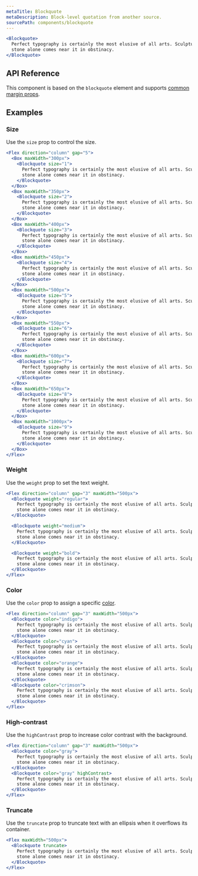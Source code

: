 ```yaml
---
metaTitle: Blockquote
metaDescription: Block-level quotation from another source.
sourcePath: components/blockquote
---
```


```jsx live=true
<Blockquote>
  Perfect typography is certainly the most elusive of all arts. Sculpture in
  stone alone comes near it in obstinacy.
</Blockquote>
```

## API Reference

This component is based on the `blockquote` element and supports [common margin props](/themes/docs/overview/layout#margin-props).

<ThemesPropsTable defs="blockquotePropDefs" />

## Examples

### Size

Use the `size` prop to control the size.

```jsx live=true scroll=true
<Flex direction="column" gap="5">
  <Box maxWidth="300px">
    <Blockquote size="1">
      Perfect typography is certainly the most elusive of all arts. Sculpture in
      stone alone comes near it in obstinacy.
    </Blockquote>
  </Box>
  <Box maxWidth="350px">
    <Blockquote size="2">
      Perfect typography is certainly the most elusive of all arts. Sculpture in
      stone alone comes near it in obstinacy.
    </Blockquote>
  </Box>
  <Box maxWidth="400px">
    <Blockquote size="3">
      Perfect typography is certainly the most elusive of all arts. Sculpture in
      stone alone comes near it in obstinacy.
    </Blockquote>
  </Box>
  <Box maxWidth="450px">
    <Blockquote size="4">
      Perfect typography is certainly the most elusive of all arts. Sculpture in
      stone alone comes near it in obstinacy.
    </Blockquote>
  </Box>
  <Box maxWidth="500px">
    <Blockquote size="5">
      Perfect typography is certainly the most elusive of all arts. Sculpture in
      stone alone comes near it in obstinacy.
    </Blockquote>
  </Box>
  <Box maxWidth="550px">
    <Blockquote size="6">
      Perfect typography is certainly the most elusive of all arts. Sculpture in
      stone alone comes near it in obstinacy.
    </Blockquote>
  </Box>
  <Box maxWidth="600px">
    <Blockquote size="7">
      Perfect typography is certainly the most elusive of all arts. Sculpture in
      stone alone comes near it in obstinacy.
    </Blockquote>
  </Box>
  <Box maxWidth="650px">
    <Blockquote size="8">
      Perfect typography is certainly the most elusive of all arts. Sculpture in
      stone alone comes near it in obstinacy.
    </Blockquote>
  </Box>
  <Box maxWidth="1000px">
    <Blockquote size="9">
      Perfect typography is certainly the most elusive of all arts. Sculpture in
      stone alone comes near it in obstinacy.
    </Blockquote>
  </Box>
</Flex>
```

### Weight

Use the `weight` prop to set the text weight.

```jsx live=true
<Flex direction="column" gap="3" maxWidth="500px">
  <Blockquote weight="regular">
    Perfect typography is certainly the most elusive of all arts. Sculpture in
    stone alone comes near it in obstinacy.
  </Blockquote>

  <Blockquote weight="medium">
    Perfect typography is certainly the most elusive of all arts. Sculpture in
    stone alone comes near it in obstinacy.
  </Blockquote>

  <Blockquote weight="bold">
    Perfect typography is certainly the most elusive of all arts. Sculpture in
    stone alone comes near it in obstinacy.
  </Blockquote>
</Flex>
```

### Color

Use the `color` prop to assign a specific [color](/themes/docs/theme/color).

```jsx live=true scroll=true
<Flex direction="column" gap="3" maxWidth="500px">
  <Blockquote color="indigo">
    Perfect typography is certainly the most elusive of all arts. Sculpture in
    stone alone comes near it in obstinacy.
  </Blockquote>
  <Blockquote color="cyan">
    Perfect typography is certainly the most elusive of all arts. Sculpture in
    stone alone comes near it in obstinacy.
  </Blockquote>
  <Blockquote color="orange">
    Perfect typography is certainly the most elusive of all arts. Sculpture in
    stone alone comes near it in obstinacy.
  </Blockquote>
  <Blockquote color="crimson">
    Perfect typography is certainly the most elusive of all arts. Sculpture in
    stone alone comes near it in obstinacy.
  </Blockquote>
</Flex>
```

### High-contrast

Use the `highContrast` prop to increase color contrast with the background.

```jsx live="true"
<Flex direction="column" gap="3" maxWidth="500px">
  <Blockquote color="gray">
    Perfect typography is certainly the most elusive of all arts. Sculpture in
    stone alone comes near it in obstinacy.
  </Blockquote>
  <Blockquote color="gray" highContrast>
    Perfect typography is certainly the most elusive of all arts. Sculpture in
    stone alone comes near it in obstinacy.
  </Blockquote>
</Flex>
```

### Truncate

Use the `truncate` prop to truncate text with an ellipsis when it overflows its container.

```jsx live=true line=2
<Flex maxWidth="500px">
  <Blockquote truncate>
    Perfect typography is certainly the most elusive of all arts. Sculpture in
    stone alone comes near it in obstinacy.
  </Blockquote>
</Flex>
```
